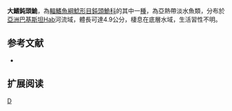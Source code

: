 {{Speciesbox 
| taxon = Amblyceps macropterus
| status = DD
| status_system = IUCN3.1
| authority = [[Ng|Ng]], 2001
| synonyms = 
}}
'''大鰭鈍頭鮠'''，為[[輻鰭魚綱|輻鰭魚綱]][[鯰形目|鯰形目]][[鈍頭鮠科|鈍頭鮠科]]的其中一[[種|種]]，為亞熱帶淡水魚類，分布於[[亞洲|亞洲]][[巴基斯坦|巴基斯坦]]Hab河流域，體長可達4.9公分，棲息在底層水域，生活習性不明。

==参考文献==
*{{FishBase_species|genus=Amblyceps|species=macropterus|year=2015|month=4}}

== 扩展阅读 ==
{{refbegin}}
{{wikispecies-inline|Amblyceps macropterus|大鰭鈍頭鮠}}
{{refend}}
{{Taxonbar|from=Q5606928}}

[[Category:鈍頭鮠屬|D]]